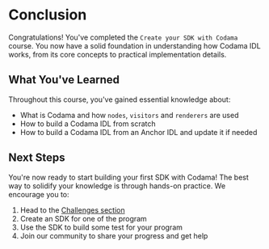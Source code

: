 
# Conclusion

Congratulations! You've completed the `Create your SDK with Codama` course. You now have a solid foundation in understanding how Codama IDL works, from its core concepts to practical implementation details.

## What You've Learned

Throughout this course, you've gained essential knowledge about:
- What is Codama and how `nodes`, `visitors` and `renderers` are used
- How to build a Codama IDL from scratch
- How to build a Codama IDL from an Anchor IDL and update it if needed

## Next Steps

You're now ready to start building your first SDK with Codama! The best way to solidify your knowledge is through hands-on practice. We encourage you to:

1. Head to the [Challenges section](/en/challenges)
2. Create an SDK for one of the program
3. Use the SDK to build some test for your program
4. Join our community to share your progress and get help

